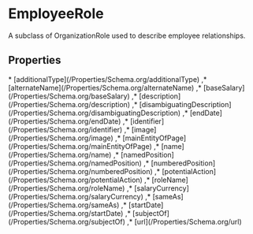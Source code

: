 
# EmployeeRole

A subclass of OrganizationRole used to describe employee relationships.

## Properties

<Grid>
* [additionalType](/Properties/Schema.org/additionalType)
,* [alternateName](/Properties/Schema.org/alternateName)
,* [baseSalary](/Properties/Schema.org/baseSalary)
,* [description](/Properties/Schema.org/description)
,* [disambiguatingDescription](/Properties/Schema.org/disambiguatingDescription)
,* [endDate](/Properties/Schema.org/endDate)
,* [identifier](/Properties/Schema.org/identifier)
,* [image](/Properties/Schema.org/image)
,* [mainEntityOfPage](/Properties/Schema.org/mainEntityOfPage)
,* [name](/Properties/Schema.org/name)
,* [namedPosition](/Properties/Schema.org/namedPosition)
,* [numberedPosition](/Properties/Schema.org/numberedPosition)
,* [potentialAction](/Properties/Schema.org/potentialAction)
,* [roleName](/Properties/Schema.org/roleName)
,* [salaryCurrency](/Properties/Schema.org/salaryCurrency)
,* [sameAs](/Properties/Schema.org/sameAs)
,* [startDate](/Properties/Schema.org/startDate)
,* [subjectOf](/Properties/Schema.org/subjectOf)
,* [url](/Properties/Schema.org/url)

</Grid>

